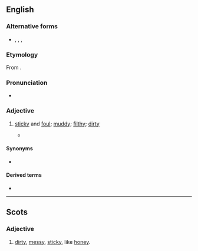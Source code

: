 ==English==

===Alternative forms===
* {{l|en|clartie}}, {{l|en|clerty}}, {{l|en|clorty}}, {{l|en|clurty}} {{qualifier|Scotland}}

===Etymology===
From {{suffix|en|clart|y}}.

===Pronunciation===
* {{rhymes|ɑː(ɹ)ti|lang=en}}

===Adjective===
{{en-adj|er}}

# {{lb|en|UK|Northern England|and|Scotland|_|dialect}} [[sticky]] and [[foul]]; [[muddy]]; [[filthy]]; [[dirty]]
#* {{quote-book
|lang=en
|year=1846
|title=A Dictionary of Archaic and Provincial Words
|last=Halliwell-Phillipps|first=James Orchard|authorlink=James Halliwell-Phillipps
|url=https://books.google.com/books?id=zG1JAAAAcAAJ&pg=PA252
|volume=1
|page=252
|passage=CLART. To spread, smear, or daub. A flake of snow, when it is large and sticks to the clothes, is called a ''clart''. So we have ''clarts'', mud; '''''clarty''''', muddy, sticky. ''Clarty-paps'', a dirty sloven of a wife.
}}

====Synonyms====
* {{seeSynonyms|unclean}}

====Derived terms====
* {{l|en|clarty-paps}}

----

==Scots==

===Adjective===
{{sco-adj}}

# [[dirty]], [[messy]], [[sticky]], like [[honey]].